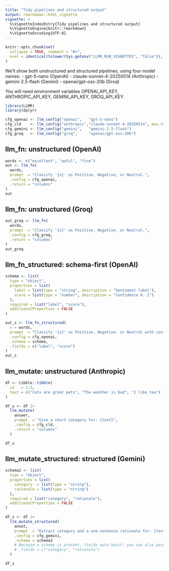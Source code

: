 ```yaml
---
title: "Tidy pipelines and structured output"
output: rmarkdown::html_vignette
vignette: >
  %\VignetteIndexEntry{Tidy pipelines and structured output}
  %\VignetteEngine{knitr::rmarkdown}
  %\VignetteEncoding{UTF-8}
---
```


```r
knitr::opts_chunk$set(
  collapse = TRUE, comment = "#>",
  eval = identical(tolower(Sys.getenv("LLMR_RUN_VIGNETTES", "false")), "true")
)
```

We’ll show both unstructured and structured pipelines, using four model names:
- gpt-5-nano (OpenAI)
- claude-sonnet-4-20250514 (Anthropic)
- gemini-2.5-flash (Gemini)
- openai/gpt-oss-20b (Groq)

You will need environment variables OPENAI_API_KEY, ANTHROPIC_API_KEY, GEMINI_API_KEY, GROQ_API_KEY.

```r
library(LLMR)
library(dplyr)

cfg_openai <- llm_config("openai",   "gpt-5-nano")
cfg_cld    <- llm_config("anthropic","claude-sonnet-4-20250514", max_tokens = 512)  # avoid warnings; Anthropic requires max_tokens
cfg_gemini <- llm_config("gemini",   "gemini-2.5-flash")
cfg_groq   <- llm_config("groq",     "openai/gpt-oss-20b")
```

## llm_fn: unstructured (OpenAI)
```r
words <- c("excellent", "awful", "fine")
out <- llm_fn(
  words,
  prompt  = "Classify '{x}' as Positive, Negative, or Neutral.",
  .config = cfg_openai,
  .return = "columns"
)
out
```

## llm_fn: unstructured (Groq)
```r
out_groq <- llm_fn(
  words,
  prompt  = "Classify '{x}' as Positive, Negative, or Neutral.",
  .config = cfg_groq,
  .return = "columns"
)
out_groq
```

## llm_fn_structured: schema-first (OpenAI)
```r
schema <- list(
  type = "object",
  properties = list(
    label = list(type = "string", description = "Sentiment label"),
    score = list(type = "number", description = "Confidence 0..1")
  ),
  required = list("label", "score"),
  additionalProperties = FALSE
)

out_s <- llm_fn_structured(
  x = words,
  prompt  = "Classify '{x}' as Positive, Negative, or Neutral with confidence.",
  .config = cfg_openai,
  .schema = schema,
  .fields = c("label", "score")
)
out_s
```

## llm_mutate: unstructured (Anthropic)
```r
df <- tibble::tibble(
  id   = 1:3,
  text = c("Cats are great pets", "The weather is bad", "I like tea")
)

df_u <- df |>
  llm_mutate(
    answer,
    prompt  = "Give a short category for: {text}",
    .config = cfg_cld,
    .return = "columns"
  )

df_u
```

## llm_mutate_structured: structured (Gemini)
```r
schema2 <- list(
  type = "object",
  properties = list(
    category  = list(type = "string"),
    rationale = list(type = "string")
  ),
  required = list("category", "rationale"),
  additionalProperties = FALSE
)

df_s <- df |>
  llm_mutate_structured(
    annot,
    prompt  = "Extract category and a one-sentence rationale for: {text}",
    .config = cfg_gemini,
    .schema = schema2
    # Because a schema is present, fields auto-hoist; you can also pass:
    # .fields = c("category", "rationale")
  )

df_s
```

